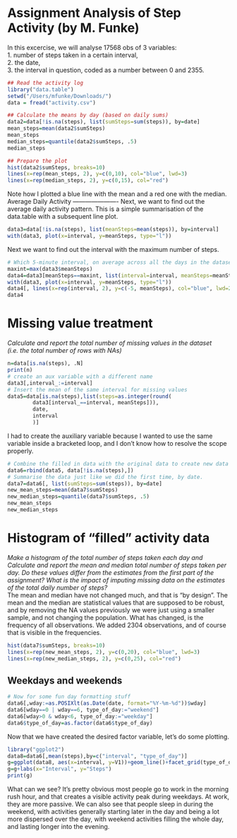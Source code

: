 Assignment Analysis of Step Activity (by M. Funke)
========================================================
In this excercise, we will analyse 17568 obs of 3 variables:  
1. number of steps taken in 
a certain interval,   
2. the date,   
3. the interval in question, coded as a number
between 0 and 2355.    

```r
## Read the activity log
library("data.table")
setwd("/Users/mfunke/Downloads/")
data = fread("activity.csv")

## Calculate the means by day (based on daily sums)
data2=data[!is.na(steps), list(sumSteps=sum(steps)), by=date]
mean_steps=mean(data2$sumSteps)
mean_steps
median_steps=quantile(data2$sumSteps, .5)
median_steps

## Prepare the plot
hist(data2$sumSteps, breaks=10)
lines(x=rep(mean_steps, 2), y=c(0,10), col="blue", lwd=3)
lines(x=rep(median_steps, 2), y=c(0,15), col="red")
```

Note how I plotted a blue line with the mean and a red one with the median.  
Average Daily Activity
----------------------
Next, we want to find out the average daily activity pattern. This is a simple summarisation of the data.table with a subsequent line plot.

```r
data3=data[!is.na(steps), list(meanSteps=mean(steps)), by=interval]
with(data3, plot(x=interval, y=meanSteps, type="l"))
```

Next we want to find out the interval with the maximum number of steps.

```r
# Which 5-minute interval, on average across all the days in the dataset, contains the maximum number of steps?
maxint=max(data3$meanSteps)
data4=data3[meanSteps==maxint, list(interval=interval, meanSteps=meanSteps)]
with(data3, plot(x=interval, y=meanSteps, type="l"))
data4[, lines(x=rep(interval, 2), y=c(-5, meanSteps), col="blue", lwd=2)]
data4
```
# Missing value treatment
*Calculate and report the total number of missing values in the dataset (i.e. the total number of rows with NAs)*

```r
n=data[is.na(steps), .N]
print(n)
# create an aux variable with a different name
data3[,interval_:=interval]
# Insert the mean of the same interval for missing values
data5=data[is.na(steps),list(steps=as.integer(round(
        data3[interval_==interval, meanSteps])),
        date, 
        interval
        )]
```
I had to create the auxiliary variable because I wanted to use the same variable inside a bracketed loop, and I don't know how to resolve the scope properly.  

```r
# Combine the filled in data with the original data to create new data set
data6=rbind(data5, data[!is.na(steps),])
# Summarise the data just like we did the first time, by date.
data7=data6[, list(sumSteps=sum(steps)), by=date]
new_mean_steps=mean(data7$sumSteps)
new_median_steps=quantile(data7$sumSteps, .5)
new_mean_steps
new_median_steps
```

# Histogram of "filled" activity data
*Make a histogram of the total number of steps taken each day and Calculate and report the mean and median total number of steps taken per day. 
Do these values differ from the estimates from the first part of the assignment? What is the impact of imputing missing data on the estimates of the total daily number of steps?*  
The mean and median have not changed much, and that is "by design". The mean and the median are statistical values that are supposed to be robust, and by removing the NA values previously we were just using a smaller sample, and not changing the population.  What has changed, is the frequency of all observations. We added 2304 observations, and of course that is visible in the frequencies.   
```r
hist(data7$sumSteps, breaks=10)
lines(x=rep(new_mean_steps, 2), y=c(0,20), col="blue", lwd=3)
lines(x=rep(new_median_steps, 2), y=c(0,25), col="red")
```
Weekdays and weekends
---------------------
```r
# Now for some fun day formatting stuff
data6[,wday:=as.POSIXlt(as.Date(date, format="%Y-%m-%d"))$wday]
data6[wday==0 | wday==6, type_of_day:="weekend"]
data6[wday>0 & wday<6, type_of_day:="weekday"]
data6$type_of_day=as.factor(data6$type_of_day)

```
Now that we have created the desired factor variable, let's do some plotting.
```r
library("ggplot2")
data8=data6[,mean(steps),by=c("interval", "type_of_day")]
g=ggplot(data8, aes(x=interval, y=V1))+geom_line()+facet_grid(type_of_day~.)
g=g+labs(x="Interval", y="Steps")
print(g)

```
  What can we see? It's pretty obvious most people go to work in the morning rush hour, and that creates a visible activity peak during weekdays. At work, they are more passive. 
We can also see that people sleep in during the weekend, with activities generally starting later in the day and being a lot more dispersed over the day, with weekend activities filling the whole day, and lasting longer into the evening.

